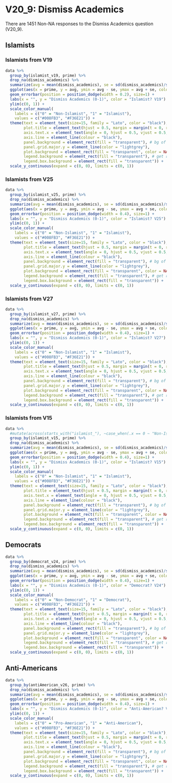 # V20_9: Dismiss Academics

There are 1451 Non-NA responses to the Dismiss Academics question (V20_9). 

## Islamists

### Islamists from V19

```r

data %>% 
  group_by(islamist_v19, prime) %>%
  drop_na(dismiss_academics) %>% 
  summarize(avg = mean(dismiss_academics), se = sd(dismiss_academics)/sqrt(length(dismiss_academics))) %>%
  ggplot(aes(x = prime, y = avg, ymin = avg - se, ymax = avg + se, color = islamist_v19)) +
  geom_errorbar(position = position_dodge(width = 0.2), size=1) +
  labs(x = "", y = "Dismiss Academics (0-1)", color = "Islamist? V19") +
  ylim(c(0, 1)) +
  scale_color_manual(
    labels = c("0" = "Non-Islamist", "1" = "Islamist"), 
    values = c("#008FB3", "#F36E21")) +
  theme(text = element_text(size=15, family = "Lato", color = "black"), 
        plot.title = element_text(hjust = 0.5, margin = margin(t = 0, r = 0, b = 20, l = 0)),
        axis.text.x = element_text(angle = 0, hjust = 0.5, vjust = 0.5, color = "black"),
        axis.line = element_line(colour = "black"),
        panel.background = element_rect(fill = "transparent"), # bg of the panel
        panel.grid.major.y = element_line(color = "lightgrey"),
        plot.background = element_rect(fill = "transparent", color = NA), # bg of the plot
        legend.background = element_rect(fill = "transparent"), # get rid of legend bg
        legend.box.background = element_rect(fill = "transparent")) +
  scale_y_continuous(expand = c(0, 0), limits = c(0, 1))

```

### Islamists from V25

```r

data %>% 
  group_by(islamist_v25, prime) %>%
  drop_na(dismiss_academics) %>% 
  summarize(avg = mean(dismiss_academics), se = sd(dismiss_academics)/sqrt(length(dismiss_academics))) %>%
  ggplot(aes(x = prime, y = avg, ymin = avg - se, ymax = avg + se, color = islamist_v25)) + 
  geom_errorbar(position = position_dodge(width = 0.4), size=1) +
  labs(x = "", y = "Dismiss Academics (0-1)", color = "Islamist? V25") +
  ylim(c(0, 1)) +
  scale_color_manual(
    labels = c("0" = "Non-Islamist", "1" = "Islamist"), 
    values = c("#008FB3", "#F36E21")) +
  theme(text = element_text(size=15, family = "Lato", color = "black"), 
        plot.title = element_text(hjust = 0.5, margin = margin(t = 0, r = 0, b = 20, l = 0)),
        axis.text.x = element_text(angle = 0, hjust = 0.5, vjust = 0.5, color = "black"),
        axis.line = element_line(colour = "black"),
        panel.background = element_rect(fill = "transparent"), # bg of the panel
        panel.grid.major.y = element_line(color = "lightgrey"),
        plot.background = element_rect(fill = "transparent", color = NA), # bg of the plot
        legend.background = element_rect(fill = "transparent"), # get rid of legend bg
        legend.box.background = element_rect(fill = "transparent")) +
  scale_y_continuous(expand = c(0, 0), limits = c(0, 1))


```

### Islamists from V27

```r

data %>% 
  group_by(islamist_v27, prime) %>%
  drop_na(dismiss_academics) %>% 
  summarize(avg = mean(dismiss_academics), se = sd(dismiss_academics)/sqrt(length(dismiss_academics))) %>%
  ggplot(aes(x = prime, y = avg, ymin = avg - se, ymax = avg + se, color = islamist_v27)) + 
  geom_errorbar(position = position_dodge(width = 0.4), size=1) +
  labs(x = "", y = "Dismiss Academics (0-1)", color = "Islamist? V27") +
  ylim(c(0, 1)) +
  scale_color_manual(
    labels = c("0" = "Non-Islamist", "1" = "Islamist"), 
    values = c("#008FB3", "#F36E21")) +
  theme(text = element_text(size=15, family = "Lato", color = "black"), 
        plot.title = element_text(hjust = 0.5, margin = margin(t = 0, r = 0, b = 20, l = 0)),
        axis.text.x = element_text(angle = 0, hjust = 0.5, vjust = 0.5, color = "black"),
        axis.line = element_line(colour = "black"),
        panel.background = element_rect(fill = "transparent"), # bg of the panel
        panel.grid.major.y = element_line(color = "lightgrey"),
        plot.background = element_rect(fill = "transparent", color = NA), # bg of the plot
        legend.background = element_rect(fill = "transparent"), # get rid of legend bg
        legend.box.background = element_rect(fill = "transparent")) +
  scale_y_continuous(expand = c(0, 0), limits = c(0, 1))


```

### Islamists from V15

```r

data %>% 
  #mutate(across(starts_with("islamist_"), ~case_when(.x == 0 ~ "Non-Islamist", .x == 1 ~ "Islamist"))) %>%
  group_by(islamist_v15, prime) %>%
  drop_na(dismiss_academics) %>% 
  summarize(avg = mean(dismiss_academics), se = sd(dismiss_academics)/sqrt(length(dismiss_academics))) %>%
  ggplot(aes(x = prime, y = avg, ymin = avg - se, ymax = avg + se, color = islamist_v15)) + 
  geom_errorbar(position = position_dodge(width = 0.4), size=1) +
  labs(x = "", y = "Dismiss Academics (0-1)", color = "Islamist? V15") +
  ylim(c(0, 1)) +
  scale_color_manual(
    labels = c("0" = "Non-Islamist", "1" = "Islamist"), 
    values = c("#008FB3", "#F36E21")) +
  theme(text = element_text(size=15, family = "Lato", color = "black"), 
        plot.title = element_text(hjust = 0.5, margin = margin(t = 0, r = 0, b = 20, l = 0)),
        axis.text.x = element_text(angle = 0, hjust = 0.5, vjust = 0.5, color = "black"),
        axis.line = element_line(colour = "black"),
        panel.background = element_rect(fill = "transparent"), # bg of the panel
        panel.grid.major.y = element_line(color = "lightgrey"),
        plot.background = element_rect(fill = "transparent", color = NA), # bg of the plot
        legend.background = element_rect(fill = "transparent"), # get rid of legend bg
        legend.box.background = element_rect(fill = "transparent")) +
  scale_y_continuous(expand = c(0, 0), limits = c(0, 1))


```

## Democrats

```r

data %>% 
  group_by(democrat_v24, prime) %>%
  drop_na(dismiss_academics) %>% 
  summarize(avg = mean(dismiss_academics), se = sd(dismiss_academics)/sqrt(length(dismiss_academics))) %>%
  ggplot(aes(x = prime, y = avg, ymin = avg - se, ymax = avg + se, color = democrat_v24)) + 
  geom_errorbar(position = position_dodge(width = 0.4), size=1) +
  labs(x = "", y = "Dismiss Academics (0-1)", color = "Democrat? V24") +
  ylim(c(0, 1)) +
  scale_color_manual(
    labels = c("0" = "Non-Democrat", "1" = "Democrat"), 
    values = c("#008FB3", "#F36E21")) +
  theme(text = element_text(size=15, family = "Lato", color = "black"), 
        plot.title = element_text(hjust = 0.5, margin = margin(t = 0, r = 0, b = 20, l = 0)),
        axis.text.x = element_text(angle = 0, hjust = 0.5, vjust = 0.5, color = "black"),
        axis.line = element_line(colour = "black"),
        panel.background = element_rect(fill = "transparent"), # bg of the panel
        panel.grid.major.y = element_line(color = "lightgrey"),
        plot.background = element_rect(fill = "transparent", color = NA), # bg of the plot
        legend.background = element_rect(fill = "transparent"), # get rid of legend bg
        legend.box.background = element_rect(fill = "transparent")) +
  scale_y_continuous(expand = c(0, 0), limits = c(0, 1))


```

## Anti-Americans

```r

data %>% 
  group_by(antiAmerican_v26, prime) %>%
  drop_na(dismiss_academics) %>% 
  summarize(avg = mean(dismiss_academics), se = sd(dismiss_academics)/sqrt(length(dismiss_academics))) %>%
  ggplot(aes(x = prime, y = avg, ymin = avg - se, ymax = avg + se, color = antiAmerican_v26)) + 
  geom_errorbar(position = position_dodge(width = 0.4), size=1) +
  labs(x = "", y = "Dismiss Academics (0-1)", color = "Anti-American? V26") +
  ylim(c(0, 1)) +
  scale_color_manual(
    labels = c("0" = "Pro-American", "1" = "Anti-American"), 
    values = c("#008FB3", "#F36E21")) +
  theme(text = element_text(size=15, family = "Lato", color = "black"), 
        plot.title = element_text(hjust = 0.5, margin = margin(t = 0, r = 0, b = 20, l = 0)),
        axis.text.x = element_text(angle = 0, hjust = 0.5, vjust = 0.5, color = "black"),
        axis.line = element_line(colour = "black"),
        panel.background = element_rect(fill = "transparent"), # bg of the panel
        panel.grid.major.y = element_line(color = "lightgrey"),
        plot.background = element_rect(fill = "transparent", color = NA), # bg of the plot
        legend.background = element_rect(fill = "transparent"), # get rid of legend bg
        legend.box.background = element_rect(fill = "transparent")) +
  scale_y_continuous(expand = c(0, 0), limits = c(0, 1))


```
